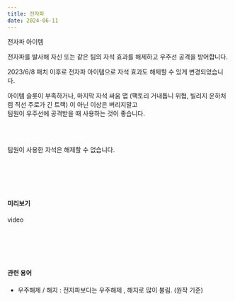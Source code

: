 ```yaml
---
title: 전자파
date: 2024-06-11
---
```


<Sprite className="item" backgroundPosition="-241px -10px">전자파 아이템</Sprite>

<Bq>전자파를 발사해 자신 또는 같은 팀의 자석 효과를 해제하고 우주선 공격을 방어합니다.</Bq>

<Link href="https://kartdrift.nexon.com/kartdrift/ko/news/update/view?threadId=2147185" target="_blank">2023/6/8 패치</Link> 이후로 전자파 아이템으로 자석 효과도 해제할 수 있게 변경되었습니다.

<br/>

아이템 슬롯이 부족하거나, 마지막 자석 싸움 맵 (팩토리 거내톱니 위협, 빌리지 운하처럼 직선 주로가 긴 트랙) 이 아닌 이상은 버리지말고 <br/>
팀원이 우주선에 공격받을 때 사용하는 것이 좋습니다.

<br/><br/>

<Division className="mdTip">
    <Paragraph className="mdTipText">팀원이 사용한 자석은 해제할 수 없습니다.</Paragraph>
</Division>

<br/><br/><br/><br/>

#### 미리보기

<Division className="mdRatio">video</Division>

<br/><br/><br/><br/>

#### 관련 용어

- 우주해제 / 해지 : 전자파보다는 우주해제 , 해지로 많이 불림. (원작 기준) 